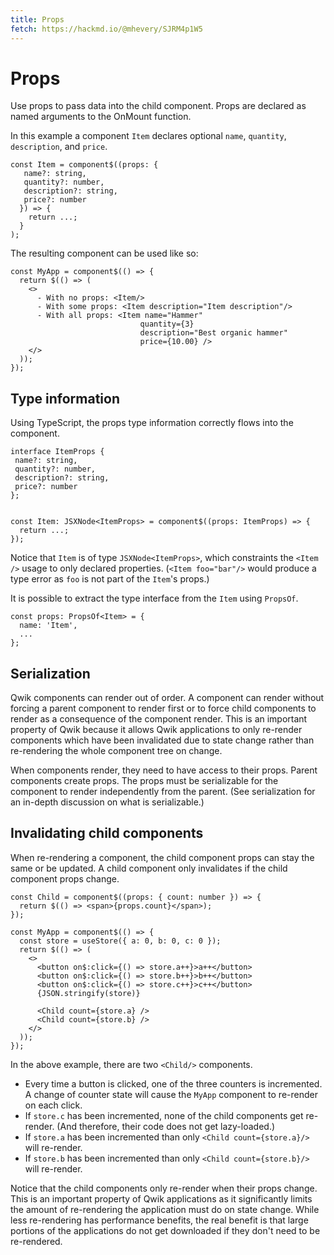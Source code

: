 ```yaml
---
title: Props
fetch: https://hackmd.io/@mhevery/SJRM4p1W5
---
```


# Props

Use props to pass data into the child component. Props are declared as named arguments to the OnMount function.

In this example a component `Item` declares optional `name`, `quantity`, `description`, and `price`.

```tsx
const Item = component$((props: {
   name?: string,
   quantity?: number,
   description?: string,
   price?: number
  }) => {
    return ...;
  }
);
```

The resulting component can be used like so:

```tsx
const MyApp = component$(() => {
  return $(() => (
    <>
      - With no props: <Item/>
      - With some props: <Item description="Item description"/>
      - With all props: <Item name="Hammer"
                             quantity={3}
                             description="Best organic hammer"
                             price={10.00} />
    </>
  ));
});
```

## Type information

Using TypeScript, the props type information correctly flows into the component.

```tsx
interface ItemProps {
 name?: string,
 quantity?: number,
 description?: string,
 price?: number
};


const Item: JSXNode<ItemProps> = component$((props: ItemProps) => {
  return ...;
});
```

Notice that `Item` is of type `JSXNode<ItemProps>`, which constraints the `<Item />` usage to only declared properties. (`<Item foo="bar"/>` would produce a type error as `foo` is not part of the `Item`'s props.)

It is possible to extract the type interface from the `Item` using `PropsOf`.

```tsx
const props: PropsOf<Item> = {
  name: 'Item',
  ...
};
```

## Serialization

Qwik components can render out of order. A component can render without forcing a parent component to render first or to force child components to render as a consequence of the component render. This is an important property of Qwik because it allows Qwik applications to only re-render components which have been invalidated due to state change rather than re-rendering the whole component tree on change.

When components render, they need to have access to their props. Parent components create props. The props must be serializable for the component to render independently from the parent. (See serialization for an in-depth discussion on what is serializable.)

## Invalidating child components

When re-rendering a component, the child component props can stay the same or be updated. A child component only invalidates if the child component props change.

```tsx
const Child = component$((props: { count: number }) => {
  return $(() => <span>{props.count}</span>);
});

const MyApp = component$(() => {
  const store = useStore({ a: 0, b: 0, c: 0 });
  return $(() => (
    <>
      <button on$:click={() => store.a++}>a++</button>
      <button on$:click={() => store.b++}>b++</button>
      <button on$:click={() => store.c++}>c++</button>
      {JSON.stringify(store)}

      <Child count={store.a} />
      <Child count={store.b} />
    </>
  ));
});
```

In the above example, there are two `<Child/>` components.

- Every time a button is clicked, one of the three counters is incremented. A change of counter state will cause the `MyApp` component to re-render on each click.
- If `store.c` has been incremented, none of the child components get re-render. (And therefore, their code does not get lazy-loaded.)
- If `store.a` has been incremented than only `<Child count={store.a}/>` will re-render.
- If `store.b` has been incremented than only `<Child count={store.b}/>` will re-render.

Notice that the child components only re-render when their props change. This is an important property of Qwik applications as it significantly limits the amount of re-rendering the application must do on state change. While less re-rendering has performance benefits, the real benefit is that large portions of the applications do not get downloaded if they don't need to be re-rendered.
